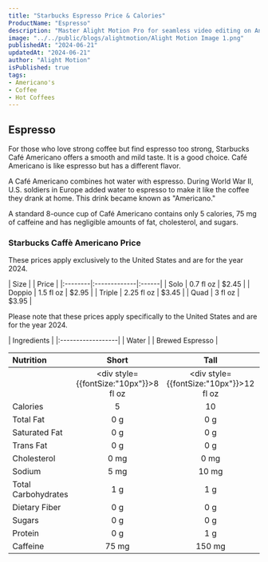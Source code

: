 ```yaml
---
title: "Starbucks Espresso Price & Calories"
ProductName: "Espresso" 
description: "Master Alight Motion Pro for seamless video editing on Android, iOS, and Tablets with our ultimate guide, unlocking advanced features and elevating your skills in 2024!"
image: "../../public/blogs/alightmotion/Alight Motion Image 1.png"
publishedAt: "2024-06-21"
updatedAt: "2024-06-21"
author: "Alight Motion"
isPublished: true
tags:
- Americano's
- Coffee
- Hot Coffees   
---
```


 
## Espresso 

For those who love strong coffee but find espresso too strong, Starbucks Café Americano offers a smooth and mild taste. It is a good choice. Café Americano is like espresso but has a different flavor.

A Café Americano combines hot water with espresso. During World War II, U.S. soldiers in Europe added water to espresso to make it like the coffee they drank at home. This drink became known as "Americano."

A standard 8-ounce cup of Café Americano contains only 5 calories, 75 mg of caffeine and has negligible amounts of fat, cholesterol, and sugars.

### Starbucks Caffè Americano Price

These prices apply exclusively to the United States and are for the year 2024.

<div style={{width:"300px"}}>
| Size    |              | Price |
|:--------|:-------------|:------|
| Solo    | 0.7 fl oz    | $2.45 |
| Doppio  | 1.5 fl oz    | $2.95 |
| Triple  | 2.25 fl oz   | $3.45 |
| Quad    | 3 fl oz      | $3.95 |
</div>

Please note that these prices apply specifically to the United States and are for the year 2024.
<div style={{fontSize:"15px"}}>
| Ingredients       |
|:------------------|
| Water             |
| Brewed Espresso   |

| Nutrition           | Short          | Tall        | Grande   | Venti    |
|:--------------------|:--------------:|:-----------:|:--------:|:--------:|
|                     | <div style={{fontSize:"10px"}}>8 fl oz</div>  | <div style={{fontSize:"10px"}}>12 fl oz</div> |  <div style={{fontSize:"10px"}}>16 fl oz</div> | <div style={{fontSize:"10px"}}>20 fl oz</div> |
| Calories            | 5              | 10          | 15       | 20       |
| Total Fat           | 0 g            | 0 g         | 0 g      | 0 g      |
| Saturated Fat       | 0 g            | 0 g         | 0 g      | 0 g      |
| Trans Fat           | 0 g            | 0 g         | 0 g      | 0 g      |
| Cholesterol         | 0 mg           | 0 mg        | 0 mg     | 0 mg     |
| Sodium              | 5 mg           | 10 mg       | 15 mg    | 20 mg    | 
| Total Carbohydrates | 1 g            | 1 g         | 2 g      | 3 g      |
| Dietary Fiber       | 0 g            | 0 g         | 0 g      | 0 g      |
| Sugars              | 0 g            | 0 g         | 0 g      | 0 g      |
| Protein             | 0 g            | 1 g         | 1 g      | 1 g      |
| Caffeine            | 75 mg          | 150 mg      | 225 mg   | 300 mg   |
</div>